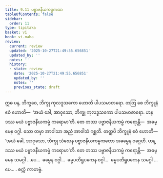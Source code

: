 ```yaml
---
title: 9.11 ပဗ္ဗာဇနီယကမ္မကထာ
tableOfContents: false
sidebar:
  order: 11
type: tipitaka
basket: vi
book: vi-maha
review:
  current: review
  updated: '2025-10-27T21:49:55.656851'
  updated_by: ''
  notes: ''
  history:
  - state: review
    date: '2025-10-27T21:49:55.656851'
    updated_by: ''
    notes: ''
    previous_state: draft
---
```



<ReviewStatus review={frontmatter.review} showDetails={true} />

<HypothesisAnnotation frontmatter={frontmatter} />

<DynamicBreadcrumb />

<Division number="413" book="vi-maha" e="ch" v="3" p="457">

<Paragraph number="1848" book="vi-maha">
ဣဓ ပန, ဘိက္ခဝေ, ဘိက္ခု ကုလဒူသကော ဟောတိ ပါပသမာစာရော. တတြ စေ ဘိက္ခူနံ ဧဝံ ဟောတိ—  ‘အယံ ခေါ, အာဝုသော, ဘိက္ခု ကုလဒူသကော ပါပသမာစာရော. ဟန္ဒဿ မယံ ပဗ္ဗာဇနီယကမ္မံ ကရောမာ’တိ. တေ တဿ ပဗ္ဗာဇနီယကမ္မံ ကရောန္တိ—  အဓမ္မေန ဝဂ္ဂါ. သော တမှာ အာဝါသာ အညံ အာဝါသံ ဂစ္ဆတိ. တတ္ထပိ ဘိက္ခူနံ ဧဝံ ဟောတိ—  ‘အယံ ခေါ, အာဝုသော, ဘိက္ခု သံဃေန ပဗ္ဗာဇနီယကမ္မကတော အဓမ္မေန ဝဂ္ဂေဟိ. ဟန္ဒဿ မယံ ပဗ္ဗာဇနီယကမ္မံ ကရောမာ’တိ. တေ တဿ ပဗ္ဗာဇနီယကမ္မံ ကရောန္တိ—  အဓမ္မေန သမဂ္ဂါ …ပေ…  ဓမ္မေန ဝဂ္ဂါ…  ဓမ္မပတိရူပကေန ဝဂ္ဂါ…  ဓမ္မပတိရူပကေန သမဂ္ဂါ …ပေ… .

</Paragraph>
</Division>

<Paragraph number="1849" type="center" book="vi-maha">
စက္ကံ ကာတဗ္ဗံ.
</Paragraph>